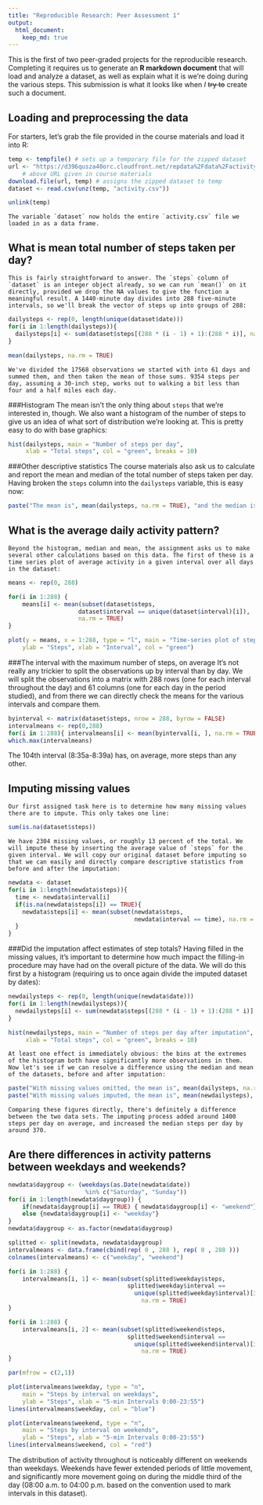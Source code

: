 ---
title: "Reproducible Research: Peer Assessment 1"
output: 
  html_document:
    keep_md: true
---
This is the first of two peer-graded projects for the reproducible research. Completing it requires us to generate an **R markdown document** that will load and analyze a dataset, as well as explain what it is we're doing during the various steps. This submission is what it looks like when *I* ~~try to~~ create such a document.

## Loading and preprocessing the data
 For starters, let's grab the file provided in the course materials and load it into R:
```{r loaddata, eval = TRUE, include = TRUE, echo = TRUE}
temp <- tempfile() # sets up a temporary file for the zipped dataset
url <- "https://d396qusza40orc.cloudfront.net/repdata%2Fdata%2Factivity.zip"
    # above URL given in course materials
download.file(url, temp) # assigns the zipped dataset to temp
dataset <- read.csv(unz(temp, "activity.csv"))

unlink(temp)
```
    The variable `dataset` now holds the entire `activity.csv` file we loaded in as a data frame.
## What is mean total number of steps taken per day?
    This is fairly straightforward to answer. The `steps` column of `dataset` is an integer object already, so we can run `mean()` on it directly, provided we drop the NA values to give the function a meaningful result. A 1440-minute day divides into 288 five-minute intervals, so we'll break the vector of steps up into groups of 288:
```{r meansteps, eval = TRUE, include = TRUE, echo = TRUE}
dailysteps <- rep(0, length(unique(dataset$date)))
for(i in 1:length(dailysteps)){
  dailysteps[i] <- sum(dataset$steps[(288 * (i - 1) + 1):(288 * i)], na.rm = TRUE)
}

mean(dailysteps, na.rm = TRUE)
```
    We've divided the 17568 observations we started with into 61 days and summed them, and then taken the mean of those sums. 9354 steps per day, assuming a 30-inch step, works out to walking a bit less than four and a half miles each day.
    
###Histogram
    The mean isn't the only thing about `steps` that we're interested in, though. We also want a histogram of the number of steps to give us an idea of what sort of distribution we're looking at. This is pretty easy to do with base graphics:
```{r histsteps, eval = TRUE, include = TRUE, echo = TRUE}
hist(dailysteps, main = "Number of steps per day",
     xlab = "Total steps", col = "green", breaks = 10)
```

###Other descriptive statistics
    The course materials also ask us to calculate and report the mean and median of the total number of steps taken per day. Having broken the `steps` column into the `dailysteps` variable, this is easy now:
```{r descstat, eval = TRUE, include = TRUE, echo = TRUE}
paste("The mean is", mean(dailysteps, na.rm = TRUE), "and the median is", median(dailysteps, na.rm = TRUE))
```
## What is the average daily activity pattern?
    Beyond the histogram, median and mean, the assignment asks us to make several other calculations based on this data. The first of these is a time series plot of average activity in a given interval over all days in the dataset:
```{r timeseries, eval = TRUE, include = TRUE, echo = FALSE}
means <- rep(0, 288)

for(i in 1:288) {
    means[i] <- mean(subset(dataset$steps,
                    dataset$interval == unique(dataset$interval)[i]),
                    na.rm = TRUE)
}

plot(y = means, x = 1:288, type = "l", main = "Time-series plot of steps",
    ylab = "Steps", xlab = "Interval", col = "green")
```

###The interval with the maximum number of steps, on average
    It's not really any trickier to split the observations up by interval than by day. We will split the observations into a matrix with 288 rows (one for each interval throughout the day) and 61 columns (one for each day in the period studied), and from there we can directly check the means for the various intervals and compare them.
```{r maxsteps, eval = TRUE, include = TRUE, echo = TRUE}
byinterval <- matrix(dataset$steps, nrow = 288, byrow = FALSE)
intervalmeans <- rep(0,288)
for(i in 1:288){ intervalmeans[i] <- mean(byinterval[i, ], na.rm = TRUE) }
which.max(intervalmeans)
```
The 104th interval (8:35a-8:39a) has, on average, more steps than any other.

## Imputing missing values
    Our first assigned task here is to determine how many missing values there are to impute. This only takes one line:
```{r logicsum, eval = TRUE, include = TRUE, echo = TRUE}
sum(is.na(dataset$steps))
```
    We have 2304 missing values, or roughly 13 percent of the total. We will impute these by inserting the average value of `steps` for the given interval. We will copy our original dataset before imputing so that we can easily and directly compare descriptive statistics from before and after the imputation:
```{r imputing, eval = TRUE, include = TRUE, echo = TRUE}
newdata <- dataset
for(i in 1:length(newdata$steps)){
  time <- newdata$interval[i]
  if(is.na(newdata$steps[i]) == TRUE){
    newdata$steps[i] <- mean(subset(newdata$steps, 
                                    newdata$interval == time), na.rm = TRUE)
  }
}
```
###Did the imputation affect estimates of step totals?
    Having filled in the missing values, it's important to determine how much impact the filling-in procedure may have had on the overall picture of the data. We will do this first by a histogram (requiring us to once again divide the imputed dataset by dates):
```{r newplot, eval = TRUE, include = TRUE, echo = TRUE}
newdailysteps <- rep(0, length(unique(newdata$date)))
for(i in 1:length(newdailysteps)){
  newdailysteps[i] <- sum(newdata$steps[(288 * (i - 1) + 1):(288 * i)], na.rm = TRUE)
}

hist(newdailysteps, main = "Number of steps per day after imputation",
     xlab = "Total steps", col = "green", breaks = 10)
```
    At least one effect is immediately obvious: the bins at the extremes of the histogram both have significantly more observations in them. Now let's see if we can resolve a difference using the median and mean of the datasets, before and after imputation:
```{r comparison, eval = TRUE, include = TRUE, echo = TRUE}
paste("With missing values omitted, the mean is", mean(dailysteps, na.rm = TRUE), "and the median is", median(dailysteps, na.rm = TRUE))
paste("With missing values imputed, the mean is", mean(newdailysteps), "and the median is", median(newdailysteps))
```
    Comparing these figures directly, there's definitely a difference between the two data sets. The imputing process added around 1400 steps per day on average, and increased the median steps per day by around 370.

## Are there differences in activity patterns between weekdays and weekends?
```{r weekdiff, eval = TRUE, include = TRUE, echo = TRUE}
newdata$daygroup <- (weekdays(as.Date(newdata$date)) 
                      %in% c("Saturday", "Sunday"))
for(i in 1:length(newdata$daygroup)) {
    if(newdata$daygroup[i] == TRUE) { newdata$daygroup[i] <- "weekend"}
    else {newdata$daygroup[i] <- "weekday"}
}
newdata$daygroup <- as.factor(newdata$daygroup)

splitted <- split(newdata, newdata$daygroup)
intervalmeans <- data.frame(cbind(rep( 0 , 288 ), rep( 0 , 288 )))
colnames(intervalmeans) <- c("weekday", "weekend")

for(i in 1:288) {
    intervalmeans[i, 1] <- mean(subset(splitted$weekday$steps,
                                  splitted$weekday$interval == 
                                    unique(splitted$weekday$interval)[i]),
                                      na.rm = TRUE)
}

for(i in 1:288) {
    intervalmeans[i, 2] <- mean(subset(splitted$weekend$steps,
                                  splitted$weekend$interval == 
                                    unique(splitted$weekend$interval)[i]),
                                      na.rm = TRUE)
}

par(mfrow = c(2,1))

plot(intervalmeans$weekday, type = "n",
    main = "Steps by interval on weekdays",
    ylab = "Steps", xlab = "5-min Intervals 0:00-23:55")
lines(intervalmeans$weekday, col = "blue")

plot(intervalmeans$weekend, type = "n",
    main = "Steps by interval on weekends",
    ylab = "Steps", xlab = "5-min Intervals 0:00-23:55")
lines(intervalmeans$weekend, col = "red")
```
The distribution of activity throughout is noticeably different on weekends than weekdays. Weekends have fewer extended periods of little movement, and significantly more movement going on during the middle third of the day (08:00 a.m. to 04:00 p.m. based on the convention used to mark intervals in this dataset).